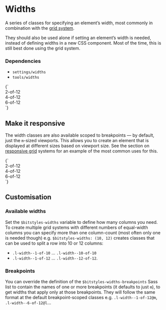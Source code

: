 
<Meta title="Layout/Widths" />

# Widths

A series of classes for specifying an element’s width, most commonly in combination with the [grid system](/?path=/story/layout-grid--grid).

They should also be used alone if setting an element’s width is needed, instead of defining widths in a new CSS component. Most of the time, this is still best done using the grid system.


### Dependencies

- `settings/widths`
- `tools/widths`

<Canvas>
  <Story name="Widths">
    {`
      <div class="l-width--2-of-12">
        <div class="u-bg--secondary">2-of-12</div>
      </div>
      <div class="l-width--4-of-12">
        <div class="u-bg--secondary">4-of-12</div>
      </div>
      <div class="l-width--6-of-12">
        <div class="u-bg--secondary">6-of-12</div>
      </div>
    `}
  </Story>
</Canvas>

## Make it responsive

The width classes are also available scoped to breakpoints — by default, just the `m`-sized viewports. This allows you to create an element that is displayed at different sizes based on viewport size. See the section on [responsive grid](/?path=/story/layout-grid--responsive-grid) systems for an example of the most common uses for this.

<Canvas>
  <Story name="Widths (responsive)">
    {`
      <div class="l-width--2-of-12 l-width--6-of-12@m">
        <div class="u-bg--secondary">2-of-12</div>
      </div>
      <div class="l-width--4-of-12 l-width--2-of-12@m">
        <div class="u-bg--secondary">4-of-12</div>
      </div>
      <div class="l-width--6-of-12 l-width--4-of-12@m">
        <div class="u-bg--secondary">6-of-12</div>
      </div>
    `}
  </Story>
</Canvas>

## Customisation

### Available widths

Set the `$bitstyles-widths` variable to define how many columns you need. To create multiple grid systems with different numbers of equal-width columns you can specify more than one column-count (most often only one is needed though) e.g. `$bitstyles-widths: (10, 12)` creates classes that can be used to split a row into 10 or 12 columns:

- `.l-width--1-of-10` … `.l-width--10-of-10`
- `.l-width--1-of-12` … `.l-width--12-of-12`.

### Breakpoints

You can override the definition of the `$bitstyles-widths-breakpoints` Sass list to contain the names of one or more breakpoints (it defaults to just `m`), to get widths that apply only at those breakpoints. They will follow the same format at the default breakpoint-scoped classes e.g. `.l-width--1-of-12@m`, `.l-width--6-of-12@l`…
